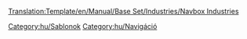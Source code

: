 <noinclude>[[Translation:Template/en/Manual/Base Set/Industries/Navbox Industries]]</noinclude><noinclude></noinclude>{{en/Navbox|navbar = off
|state = off

|name = Navbox Gazdasági épületek
|title = [[hu/Manual/Gazdasági épületek|Gazdasági épületek]]

|group1 = [[hu/Manual/Éghajlatok#mersekelt|Mérsékelt]]
|list1 = {{en/Nowrap begin}} [[hu/Manual/Base Set/Industries/Acélöntő|Acélöntő]]{{en/·w}} [[hu/Manual/Base Set/Industries/Bank|Bank]]{{en/·w}} [[hu/Manual/Base Set/Industries/Erdő|Erdő]]{{en/·w}} [[hu/Manual/Base Set/Industries/Erőmű|Erőmű]]{{en/·w}} [[hu/Manual/Base Set/Industries/Farm|Farm]]{{en/·w}} [[hu/Manual/Base Set/Industries/Fűrésztelep|Fűrésztelep]]{{en/·w}} [[hu/Manual/Base Set/Industries/Gyár|Gyár]]{{en/·w}} [[hu/Manual/Base Set/Industries/Olajfinomító|Olajfinomító]]{{en/·w}} [[hu/Manual/Base Set/Industries/Olajfúró torony|Olajfúró torony]]{{en/·w}} [[hu/Manual/Base Set/Industries/Olajkút|Olajkút]]{{en/·w}} [[hu/Manual/Base Set/Industries/Szénbánya|Szénbánya]]{{en/·w}} [[hu/Manual/Base Set/Industries/Vasércbánya|Vasércbánya]]{{en/Nowrap end}}

|group2 = [[hu/Manual/Éghajlatok#szubarktikus|Szubarktikus]]
|list2 = {{en/Nowrap begin}} [[hu/Manual/Base Set/Industries/Aranybánya|Aranybánya]]{{en/·w}} [[hu/Manual/Base Set/Industries/Bank|Bank]]{{en/·w}} [[hu/Manual/Base Set/Industries/Erdő|Erdő]]{{en/·w}} [[hu/Manual/Base Set/Industries/Erőmű|Erőmű]]{{en/·w}} [[hu/Manual/Base Set/Industries/Farm|Farm]]{{en/·w}} [[hu/Manual/Base Set/Industries/Konzervgyár|Konzervgyár]]{{en/·w}} [[hu/Manual/Base Set/Industries/Nyomda|Nyomda]]{{en/·w}} [[hu/Manual/Base Set/Industries/Olajfinomító|Olajfinomító]]{{en/·w}} [[hu/Manual/Base Set/Industries/Olajkút|Olajkút]]{{en/·w}} [[hu/Manual/Base Set/Industries/Papírgyár|Papírgyár]]{{en/·w}} [[hu/Manual/Base Set/Industries/Szénbánya|Szénbánya]]{{en/Nowrap end}}
|group3 = [[hu/Manual/Éghajlatok#szubtropusi|Szubtrópusi]]
|list3 = {{en/Nowrap begin}} [[hu/Manual/Base Set/Industries/Bank|Bank]]{{en/·w}} [[hu/Manual/Base Set/Industries/Farm|Farm]]{{en/·w}} [[hu/Manual/Base Set/Industries/Favágó|Favágó]]{{en/·w}} [[hu/Manual/Base Set/Industries/Gumifa-ültetvény|Gumifa-ültetvény]]{{en/·w}} [[hu/Manual/Base Set/Industries/Gyár|Gyár]]{{en/·w}} [[hu/Manual/Base Set/Industries/Gyémántbánya|Gyémántbánya]]{{en/·w}} [[hu/Manual/Base Set/Industries/Gyümölcsültetvény|Gyümölcsültetvény]]{{en/·w}} [[hu/Manual/Base Set/Industries/Konzervgyár|Konzervgyár]]{{en/·w}} [[hu/Manual/Base Set/Industries/Olajfinomító|Olajfinomító]]{{en/·w}} [[hu/Manual/Base Set/Industries/Olajkút|Olajkút]]{{en/·w}} [[hu/Manual/Base Set/Industries/Rézércbánya|Rézércbánya]]{{en/·w}} [[hu/Manual/Base Set/Industries/Vízforrás|Vízforrás]]{{en/·w}} [[hu/Manual/Base Set/Industries/Víztorony|Víztorony]]{{en/Nowrap end}}

|group4 = [[hu/Manual/Éghajlatok#jatekvilag|Játékvilág]]
|list4 = {{en/Nowrap begin}}[[hu/Buborékgenerátor|Buborékgenerátor]]{{en/·w}} [[hu/Cukorbánya|Cukorbánya]]{{en/·w}} [[hu/Cukorkagyár|Cukorkagyár]]{{en/·w}} [[hu/Elemfarm|Elemfarm]]{{en/·w}} [[hu/Játékbolt|Játékbolt]]{{en/·w}} [[hu/Játékgyár|Játékgyár]]{{en/·w}} [[hu/Kólakút|Kólakút]]{{en/·w}} [[hu/Műanyagforrás|Műanyagforrás]]{{en/·w}} [[hu/Tejkaramella-fejtő|Tejkaramella-fejtő]]{{en/·w}} [[hu/Üdítőital-gyár|Üdítőital-gyár]]{{en/·w}} [[hu/Vattacukor-erdő|Vattacukor-erdő]]{{en/Nowrap end}}

}}
<noinclude>

[[Category:hu/Sablonok]][[Category:hu/Navigáció]]
</noinclude>
